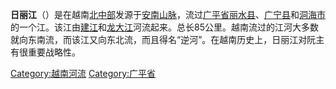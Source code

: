 {{Infobox river
|name=日丽江
|image=Nhat Le River.jpg
|image_size=250px
|image_caption=日丽江
|length=85公里
|basin_size=
|source1_location=[[广平省|广平省]]
|mouth_location=[[日丽口|日丽口]]
|basin_countries=[[越南|越南]]
}}

'''日丽江'''（{{vie|v=Sông Nhật Lệ|hn=瀧日麗}}）是在越南[[北中部|北中部]]发源于[[安南山脉|安南山脉]]，流过[[广平省|广平省]][[丽水县|丽水县]]、[[广宁县_(越南)|广宁县]]和[[洞海市|洞海市]]的一个江。该江由[[建江|建江]]和[[龙大江|龙大江]]河流起来。总长85公里。越南流过的江河大多数就向东南流，而该江又向东北流，而且得名“逆河”。在越南历史上，日丽江对阮主有很重要战略性。

[[Category:越南河流|Category:越南河流]]
[[Category:广平省|Category:广平省]]